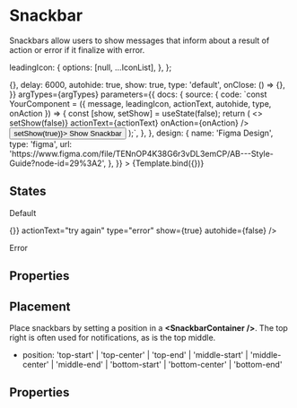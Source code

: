 <!--- Snackbar.stories.mdx --->




<Meta
  title="Components/Feedback/Snackbar"
  component={SnackbarDemo}
  decorators={[withDesign]}
/>

# Snackbar

Snackbars allow users to show messages that inform about a
result of action or error if it finalize with error.


  leadingIcon: {
    options: [null, ...IconList],
  },
};

<Canvas>
  <Story
    name="Snackbar"
    args={{
      message: 'Saved in collection',
      leadingIcon: 'download',
      actionText: 'undo',
      onAction: () => {},
      delay: 6000,
      autohide: true,
      show: true,
      type: 'default',
      onClose: () => {},
    }}
    argTypes={argTypes}
    parameters={{
      docs: {
        source: {
          code: `const YourComponent = ({ message, leadingIcon, actionText, autohide, type, onAction }) => {
  const [show, setShow] = useState(false);
  return (
    <>
      <SnackbarContainer position="top-end">
        <Snackbar
          message={message}
          leadingIcon={leadingIcon}
          autohide={autohide}
          show={show}
          type={type}
          onClose={() => setShow(false)}
          actionText={actionText}
          onAction={onAction}
        />
      </SnackbarContainer>
      <Button variant="primary" onClick={() => setShow(true)}>
        Show Snackbar
      </Button>
    </>
  );`,
        },
      },
      design: {
        name: 'Figma Design',
        type: 'figma',
        url:
          'https://www.figma.com/file/TENnOP4K38G6r3vDL3emCP/AB---Style-Guide?node-id=29%3A2',
      },
    }}
  >
    {Template.bind({})}
  </Story>
</Canvas>

## States

<Canvas>
  <div>
    <Snackbar
      message="Download started"
      leadingIcon="download"
      autohide={false}
      show={true}
    />
    <p>Default</p>
    <Snackbar
      message="Action not possible"
      onAction={() => {}}
      actionText="try again"
      type="error"
      show={true}
      autohide={false}
    />
    <p>Error</p>
  </div>
</Canvas>

## Properties

<ArgsTable of={Snackbar} />

## Placement

Place snackbars by setting a position in a <b>&lt;SnackbarContainer /&gt;</b>. The top right is often used for notifications, as is the top middle.

- position: 'top-start' | 'top-center' | 'top-end' | 'middle-start' | 'middle-center' | 'middle-end' | 'bottom-start' | 'bottom-center' | 'bottom-end'

<Canvas>
  <SnackbarContainer position="middle-center">
    <Snackbar message="Test" show={true} />
  </SnackbarContainer>
</Canvas>

## Properties

<ArgsTable of={SnackbarContainer} />
